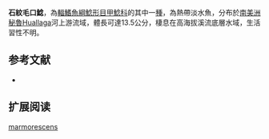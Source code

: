 {{Speciesbox
| name = 石紋毛口鯰
| image = 
| image_width = 250px
| image_caption = 
| status = NE
| status_system = IUCN3.1
| genus = Chaetostoma
| species = marmorescens
| authority = Eigenmann & Allen, 1942
| synonyms = 
}}

'''石紋毛口鯰'''，為[[輻鰭魚綱|輻鰭魚綱]][[鯰形目|鯰形目]][[甲鯰科|甲鯰科]]的其中一[[種|種]]，為熱帶淡水魚，分布於[[南美洲|南美洲]][[秘魯|秘魯]]Huallaga河上游流域，體長可達13.5公分，棲息在高海拔溪流底層水域，生活習性不明。

==参考文献==
*{{FishBase_species|genus=Chaetostoma|species=marmorescens|year=2014|month=11}}

== 扩展阅读 ==
{{refbegin}}
{{wikispecies-inline|Chaetostoma marmorescens|石紋毛口鯰}}
{{refend}}
{{Taxonbar|from=Q6430719}}

[[Category:毛口鯰屬|marmorescens]]